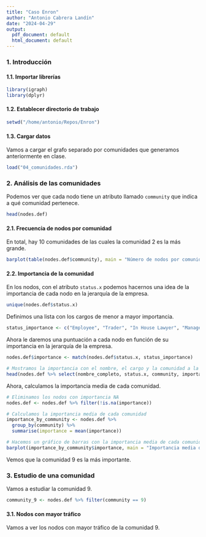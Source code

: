 ```yaml
---
title: "Caso Enron"
author: "Antonio Cabrera Landín"
date: "2024-04-29"
output:
  pdf_document: default
  html_document: default
---
```


### 1. Introducción

#### 1.1. Importar librerías

```r
library(igraph)
library(dplyr)
```

#### 1.2. Establecer directorio de trabajo

```r
setwd("/home/antonio/Repos/Enron")
```

#### 1.3. Cargar datos

Vamos a cargar el grafo separado por comunidades que generamos anteriormente en clase.

```r
load("04_comunidades.rda")
```

### 2. Análisis de las comunidades

Podemos ver que cada nodo tiene un atributo llamado `community` que indica a qué comunidad pertenece.

```r
head(nodes.def)
```

#### 2.1. Frecuencia de nodos por comunidad

En total, hay 10 comunidades de las cuales la comunidad 2 es la más grande.

```r
barplot(table(nodes.def$community), main = "Número de nodos por comunidad", xlab = "Comunidad", ylab = "Número de nodos", col = "skyblue")
```

#### 2.2. Importancia de la comunidad

En los nodos, con el atributo `status.x` podemos hacernos una idea de la importancia de cada nodo en la jerarquía de la empresa.

```r
unique(nodes.def$status.x)
```

Definimos una lista con los cargos de menor a mayor importancia.

```r
status_importance <- c("Employee", "Trader", "In House Lawyer", "Manager", "Director", "Managing Director", "Vice President", "President", "CEO")
```

Ahora le daremos una puntuación a cada nodo en función de su importancia en la jerarquía de la empresa.

```r
nodes.def$importance <- match(nodes.def$status.x, status_importance)

# Mostramos la importancia con el nombre, el cargo y la comunidad a la que pertenece.
head(nodes.def %>% select(nombre_completo, status.x, community, importance))
```

Ahora, calculamos la importancia media de cada comunidad.

```r
# Eliminamos los nodos con importancia NA
nodes.def <- nodes.def %>% filter(!is.na(importance))

# Calculamos la importancia media de cada comunidad
importance_by_community <- nodes.def %>% 
  group_by(community) %>% 
  summarise(importance = mean(importance))

# Hacemos un gráfico de barras con la importancia media de cada comunidad
barplot(importance_by_community$importance, main = "Importancia media de cada comunidad", xlab = "Comunidad", ylab = "Importancia media", col = "skyblue")
```

Vemos que la comunidad 9 es la más importante.

### 3. Estudio de una comunidad

Vamos a estudiar la comunidad 9.

```r
community_9 <- nodes.def %>% filter(community == 9)
```

#### 3.1. Nodos con mayor tráfico

Vamos a ver los nodos con mayor tráfico de la comunidad 9.

```r



```
